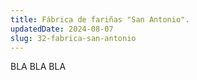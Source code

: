 ---
title: Fábrica de fariñas "San Antonio".
updatedDate: 2024-08-07
slug: 32-fabrica-san-antonio
---

BLA BLA BLA
